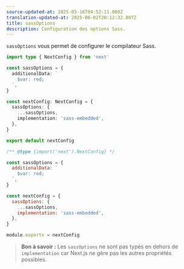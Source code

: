 ```yaml
---
source-updated-at: 2025-05-16T04:52:11.000Z
translation-updated-at: 2025-06-02T20:12:32.807Z
title: sassOptions
description: Configuration des options Sass.
---
```


`sassOptions` vous permet de configurer le compilateur Sass.

```ts filename="next.config.ts" switcher
import type { NextConfig } from 'next'

const sassOptions = {
  additionalData: `
    $var: red;
  `,
}

const nextConfig: NextConfig = {
  sassOptions: {
    ...sassOptions,
    implementation: 'sass-embedded',
  },
}

export default nextConfig
```

```js filename="next.config.js" switcher
/** @type {import('next').NextConfig} */

const sassOptions = {
  additionalData: `
    $var: red;
  `,
}

const nextConfig = {
  sassOptions: {
    ...sassOptions,
    implementation: 'sass-embedded',
  },
}

module.exports = nextConfig
```

> **Bon à savoir :** Les `sassOptions` ne sont pas typés en dehors de `implementation` car Next.js ne gère pas les autres propriétés possibles.
